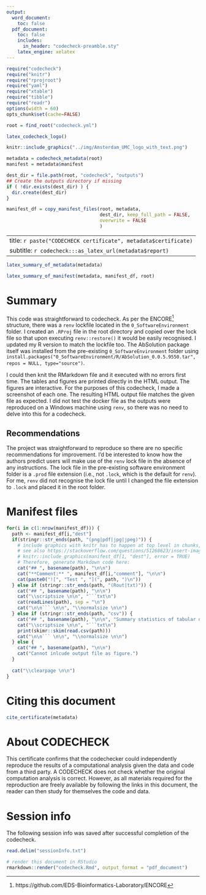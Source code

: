 ```yaml
---
output:
  word_document:
    toc: false
  pdf_document:
    toc: false
    includes:
      in_header: "codecheck-preamble.sty"
    latex_engine: xelatex
---
```


```r
require("codecheck")
require("knitr")
require("rprojroot")
require("yaml")
require("xtable")
require("tibble")
require("readr")
options(width = 60)
opts_chunk$set(cache=FALSE)

root = find_root("codecheck.yml")
```

```r
latex_codecheck_logo()
```

```r
knitr::include_graphics("../img/Amsterdam_UMC_logo_with_text.png")
```

```r
metadata = codecheck_metadata(root)
manifest = metadata$manifest

dest_dir = file.path(root, "codecheck", "outputs")
## Create the outputs directory if missing
if ( !dir.exists(dest_dir) ) {
  dir.create(dest_dir)
}

manifest_df = copy_manifest_files(root, metadata,
                                  dest_dir, keep_full_path = FALSE,
                                  overwrite = FALSE
                                  )
```

---
title: `r paste("CODECHECK certificate", metadata$certificate)`
subtitle: `r codecheck:::as_latex_url(metadata$report)`
---

```r
latex_summary_of_metadata(metadata)
```

```r
latex_summary_of_manifest(metadata, manifest_df, root)
```

# Summary

This code was straightforward to codecheck. As per the ENCORE^[https://github.com/EDS-Bioinformatics-Laboratory/ENCORE] structure, there was a `renv` lockfile located in the `0_SoftwareEnvironment` folder. I created an `.RProj` file in the root directory and copied over the lock file so that upon executing `renv::restore()` it would be easily recognised. I updated my R version to match the lockfile too. The AbSolution package itself was installed from the pre-existing `0_SoftwareEnvironment` folder using `install.packages("0_SoftwareEnvironment/R/AbSolution_0.0.5.9550.tar", repos = NULL, type="source")`. 

I could then knit the RMarkdown file and it executed with no errors first time. The tables and figures are printed directly in the HTML output. The figures are interactive. For the purposes of this codecheck, I made a screenshot of each one. The resulting HTML output file matches the given file as expected. I did not test the docker file as the outputs were reproduced on a Windows machine using `renv`, so there was no need to delve into this for a codecheck.

\clearpage

## Recommendations

The project was straightforward to reproduce so there are no specific recommendations for improvement. I'd be interested to know how the authors predict users will make use of the `renv` lock file in the absence of any instructions. The lock file in the pre-existing software environment folder is a `.prod` file extension (i.e., not `.lock`, which is the default for `renv`). For me, `renv` did not recognise the lock file until I changed the file extension to `.lock` and placed it in the root folder.



\clearpage

# Manifest files

```r
for(i in c(1:nrow(manifest_df))) {
  path <- manifest_df[i,"dest"]
  if(stringr::str_ends(path, "(png|pdf|jpg|jpeg)")) {
    # include graphics with knitr has to happen at top level in chunks, see https://github.com/yihui/knitr/issues/1260
    # see also https://stackoverflow.com/questions/51268623/insert-images-using-knitrinclude-graphics-in-a-for-loop
    # knitr::include_graphics(manifest_df[1, "dest"], error = TRUE)
    # Therefore, generate Markdown code here:
    cat("## ", basename(path), "\n\n")
    cat("**Comment:** ", manifest_df[i,"comment"], "\n\n")
    cat(paste0("![", "Test ", "](", path, ")\n"))
  } else if (stringr::str_ends(path, "(Rout|txt)")) {
    cat("## ", basename(path), "\n\n")
    cat("\\scriptsize \n\n", "```txt\n")
    cat(readLines(path), sep = "\n")
    cat("\n\n``` \n\n", "\\normalsize \n\n")
  } else if (stringr::str_ends(path, "csv")) {
    cat("## ", basename(path), "\n\n", "Summary statistics of tabular data:", "\n\n")
    cat("\\scriptsize \n\n", "```txt\n")
    print(skimr::skim(read.csv(path)))
    cat("\n\n``` \n\n", "\\normalsize \n\n")
  } else {
    cat("## ", basename(path), "\n\n")
    cat("Cannot inlcude output file as figure.")
  }
  
  cat("\\clearpage \n\n")
}
```

\clearpage

# Citing this document

```r
cite_certificate(metadata)
```

# About CODECHECK

This certificate confirms that the codechecker could independently
reproduce the results of a computational analysis given the data and
code from a third party.  A CODECHECK does not check whether the
original computation analysis is correct.  However, as all materials
required for the reproduction are freely available by following the
links in this document, the reader can then study for themselves the
code and data.


# Session info

The following session info was saved after successful completion of the codecheck.

```r
read.delim("sessionInfo.txt")
```

```r
# render this document in RStudio
rmarkdown::render("codecheck.Rmd", output_format = "pdf_document") 
```
